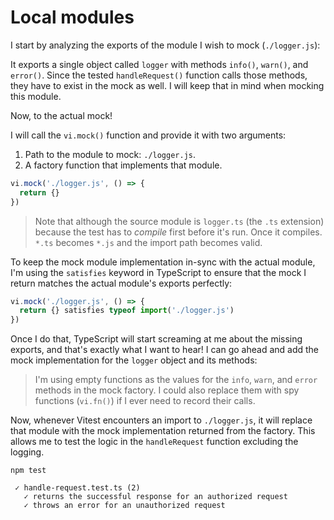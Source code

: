 # Local modules

I start by analyzing the exports of the module I wish to mock (`./logger.js`):

<CodeFile file="logger.ts" highlight="15" />

It exports a single object called `logger` with methods `info()`, `warn()`, and `error()`. Since the tested `handleRequest()` function calls those methods, they have to exist in the mock as well. I will keep that in mind when mocking this module.

Now, to the actual mock!

I will call the `vi.mock()` function and provide it with two arguments:

1. Path to the module to mock: `./logger.js`.
1. A factory function that implements that module.

```ts
vi.mock('./logger.js', () => {
  return {}
})
```

> Note that although the source module is `logger.ts` (the `.ts` extension) because the test has to _compile_ first before it's run. Once it compiles. `*.ts` becomes `*.js` and the import path becomes valid.

To keep the mock module implementation in-sync with the actual module, I'm using the `satisfies` keyword in TypeScript to ensure that the mock I return matches the actual module's exports perfectly:

```ts highlight=2
vi.mock('./logger.js', () => {
  return {} satisfies typeof import('./logger.js')
})
```

Once I do that, TypeScript will start screaming at me about the missing exports, and that's exactly what I want to hear! I can go ahead and add the mock implementation for the `logger` object and its methods:

<CodeFile file="handle-request.test.ts" range="3-11" highlight="5-9" />

> I'm using empty functions as the values for the `info`, `warn`, and `error` methods in the mock factory. I could also replace them with spy functions (`vi.fn()`) if I ever need to record their calls.

Now, whenever Vitest encounters an import to `./logger.js`, it will replace that module with the mock implementation returned from the factory. This allows me to test the logic in the `handleRequest` function excluding the logging.

```
npm test
```

```
 ✓ handle-request.test.ts (2)
   ✓ returns the successful response for an authorized request
   ✓ throws an error for an unauthorized request
```
